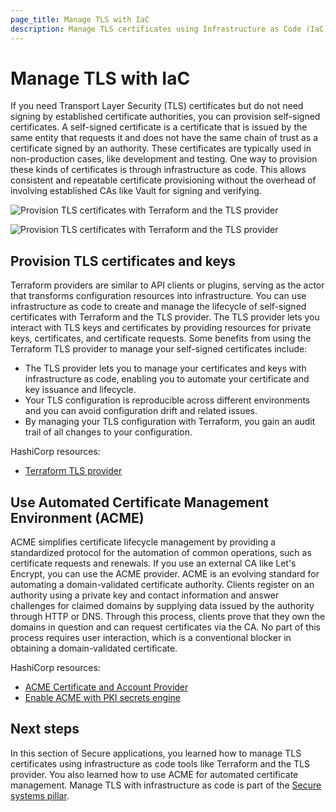 ```yaml
---
page_title: Manage TLS with IaC
description: Manage TLS certificates using Infrastructure as Code (IaC) tools to automate deployment and renewal processes.
---
```


# Manage TLS with IaC

If you need Transport Layer Security (TLS) certificates but do not need signing by established certificate authorities, you can provision self-signed certificates. A self-signed certificate is a certificate that is issued by the same entity that requests it and does not have the same chain of trust as a certificate signed by an authority. These certificates are typically used in non-production cases, like development and testing. One way to provision these kinds of certificates is through infrastructure as code. This allows consistent and repeatable certificate provisioning without the overhead of involving established CAs like Vault for signing and verifying. 

<ImageConfig hideBorder caption="Provision TLS certificates with Terraform and the TLS provider">

![Provision TLS certificates with Terraform and the TLS provider](/img/well-architected-framework/diagram-terraform-tls-provider.png#light-theme-only)

</ImageConfig>

<ImageConfig hideBorder>

![Provision TLS certificates with Terraform and the TLS provider](/img/well-architected-framework/diagram-terraform-tls-provider-dark.png#dark-theme-only)

</ImageConfig>

## Provision TLS certificates and keys

Terraform providers are similar to API clients or plugins, serving as the actor that transforms configuration resources into infrastructure. You can use infrastructure as code to create and manage the lifecycle of self-signed certificates with Terraform and the TLS provider. The TLS provider lets you interact with TLS keys and certificates by providing resources for private keys, certificates, and certificate requests. Some benefits from using the Terraform TLS provider to manage your self-signed certificates include:

- The TLS provider lets you to manage your certificates and keys with infrastructure as code, enabling you to automate your certificate and key issuance and lifecycle.
- Your TLS configuration is reproducible across different environments and you can avoid configuration drift and related issues.
- By managing your TLS configuration with Terraform, you gain an audit trail of all changes to your configuration.

HashiCorp resources:

- [Terraform TLS provider](https://registry.terraform.io/providers/hashicorp/tls/latest/docs)

## Use Automated Certificate Management Environment (ACME)

ACME simplifies certificate lifecycle management by providing a standardized protocol for the automation of common operations, such as certificate requests and renewals. If you use an external CA like Let's Encrypt, you can use the ACME provider. ACME is an evolving standard for automating a domain-validated certificate authority. Clients register on an authority using a private key and contact information and answer challenges for claimed domains by supplying data issued by the authority through HTTP or DNS. Through this process, clients prove that they own the domains in question and can request certificates via the CA. No part of this process requires user interaction, which is a conventional blocker in obtaining a domain-validated certificate.

HashiCorp resources:

- [ACME Certificate and Account Provider](https://registry.terraform.io/providers/vancluever/acme/latest/docs)
- [Enable ACME with PKI secrets engine](/vault/tutorials/secrets-management/pki-acme-caddy)

## Next steps

In this section of Secure applications, you learned how to manage TLS certificates using infrastructure as code tools like Terraform and the TLS provider. You also learned how to use ACME for automated certificate management. Manage TLS with infrastructure as code is part of the [Secure systems pillar](/well-architected-framework/secure-systems).
